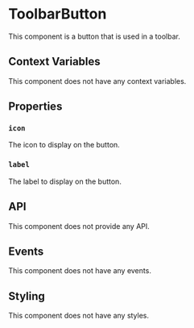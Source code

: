 
# ToolbarButton

This component is a button that is used in a toolbar.

## Context Variables

This component does not have any context variables.

## Properties

### `icon`

The icon to display on the button.

### `label`

The label to display on the button.

## API

This component does not provide any API.

## Events

This component does not have any events.

## Styling

This component does not have any styles.
